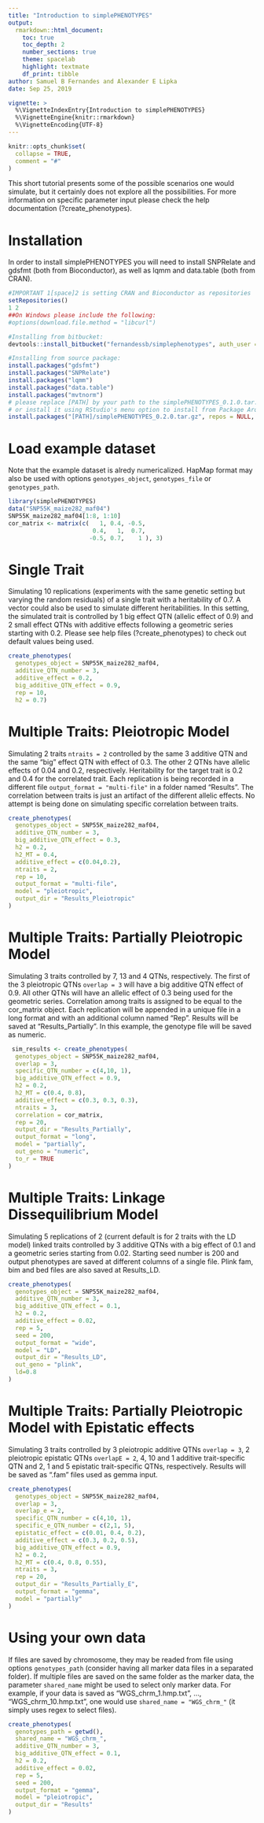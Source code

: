```yaml
---
title: "Introduction to simplePHENOTYPES"
output:
  rmarkdown::html_document:
    toc: true
    toc_depth: 2
    number_sections: true
    theme: spacelab
    highlight: textmate
    df_print: tibble
author: Samuel B Fernandes and Alexander E Lipka
date: Sep 25, 2019

vignette: >
  %\VignetteIndexEntry{Introduction to simplePHENOTYPES}
  %\VignetteEngine{knitr::rmarkdown}
  %\VignetteEncoding{UTF-8}
---
```


```r
knitr::opts_chunk$set(
  collapse = TRUE,
  comment = "#"
)
```
This short tutorial presents some of the possible scenarios one would simulate, but it certainly does not explore all the possibilities. For more information on specific parameter input please check the help documentation (?create_phenotypes).

# Installation
In order to install simplePHENOTYPES you will need to install SNPRelate and gdsfmt (both from Bioconductor), as well as lqmm and data.table (both from CRAN).  
```r
#IMPORTANT 1[space]2 is setting CRAN and Bioconductor as repositories
setRepositories()
1 2
##On Windows please include the following:
#options(download.file.method = "libcurl")

#Installing from bitbucket:
devtools::install_bitbucket("fernandessb/simplephenotypes", auth_user = "fernandessb", password = "RhtNaUHY66VdLESMRLCD", build_vignettes = TRUE, dependencies = TRUE)

#Installing from source package:
install.packages("gdsfmt")
install.packages("SNPRelate")
install.packages("lqmm")
install.packages("data.table")
install.packages("mvtnorm")
# please replace [PATH] by your path to the simplePHENOTYPES_0.1.0.tar.gz file 
# or install it using RStudio's menu option to install from Package Arquive File.
install.packages("[PATH]/simplePHENOTYPES_0.2.0.tar.gz", repos = NULL, type = "source")
```

# Load example dataset
Note that the example dataset is alredy numericalized. HapMap format may also be used with options  `genotypes_object`, `genotypes_file` or `genotypes_path`.
```r
library(simplePHENOTYPES)
data("SNP55K_maize282_maf04")
SNP55K_maize282_maf04[1:8, 1:10]
cor_matrix <- matrix(c(   1, 0.4, -0.5,
                        0.4,   1,  0.7,
                       -0.5, 0.7,    1 ), 3)
```

# Single Trait
Simulating 10 replications (experiments with the same genetic setting but varying the random residuals) of a single trait with a heritability of 0.7. A vector could also be used to simulate different heritabilities. In this setting, the simulated trait is controlled by 1 big effect QTN (allelic effect of 0.9) and 2 small effect QTNs with additive effects following a geometric series starting with 0.2.
Please see help files (?create_phenotypes) to check out default values being used.
```r
create_phenotypes(
  genotypes_object = SNP55K_maize282_maf04,
  additive_QTN_number = 3,
  additive_effect = 0.2,
  big_additive_QTN_effect = 0.9,
  rep = 10,
  h2 = 0.7)
```

# Multiple Traits: Pleiotropic Model
Simulating 2 traits `ntraits = 2` controlled by the same 3 additive QTN and the same "big" effect QTN with effect of 0.3. The other 2 QTNs have allelic effects of 0.04 and 0.2, respectively. Heritability for the target trait is 0.2 and 0.4 for the correlated trait. Each replication is being recorded in a different file `output_format = "multi-file"` in a folder named "Results". The correlation between traits is just an artifact of the different allelic effects. No attempt is being done on simulating specific correlation between traits.
```r
create_phenotypes(
  genotypes_object = SNP55K_maize282_maf04,
  additive_QTN_number = 3,
  big_additive_QTN_effect = 0.3,
  h2 = 0.2,
  h2_MT = 0.4,
  additive_effect = c(0.04,0.2),
  ntraits = 2,
  rep = 10,
  output_format = "multi-file",
  model = "pleiotropic",
  output_dir = "Results_Pleiotropic"
)
```

# Multiple Traits: Partially Pleiotropic Model
Simulating 3 traits controlled by 7, 13 and 4 QTNs, respectively. The first of the 3 pleiotropic QTNs `overlap = 3` will have a big additive QTN effect of 0.9. All other QTNs will have an allelic effect of 0.3 being used for the geometric series. Correlation among traits is assigned to be equal to the cor_matrix object. Each replication will be appended in a unique file in a long format and with an additional column named "Rep". Results will be saved at "Results_Partially". In this example, the genotype file will be saved as numeric.
```r
 sim_results <- create_phenotypes(
  genotypes_object = SNP55K_maize282_maf04,
  overlap = 3,
  specific_QTN_number = c(4,10, 1),
  big_additive_QTN_effect = 0.9,
  h2 = 0.2,
  h2_MT = c(0.4, 0.8),
  additive_effect = c(0.3, 0.3, 0.3),
  ntraits = 3,
  correlation = cor_matrix,
  rep = 20,
  output_dir = "Results_Partially",
  output_format = "long",
  model = "partially",
  out_geno = "numeric",
  to_r = TRUE
)
```


# Multiple Traits: Linkage Dissequilibrium Model
Simulating 5 replications of 2 (current default is for 2 traits with the LD model) linked traits controlled by 3 additive QTNs with a big effect of 0.1 and a geometric series starting from 0.02. Starting seed number is 200 and output phenotypes are saved
at different columns of a single file. Plink fam, bim and bed files are also saved at Results_LD.

```r
create_phenotypes(
  genotypes_object = SNP55K_maize282_maf04,
  additive_QTN_number = 3,
  big_additive_QTN_effect = 0.1,
  h2 = 0.2,
  additive_effect = 0.02,
  rep = 5,
  seed = 200,
  output_format = "wide",
  model = "LD",
  output_dir = "Results_LD",
  out_geno = "plink",
  ld=0.8
)
```

# Multiple Traits: Partially Pleiotropic Model with Epistatic effects
Simulating 3 traits controlled by 3 pleiotropic additive QTNs `overlap = 3`, 2 pleiotropic epistatic QTNs `overlapE = 2`,
4, 10 and 1 additive trait-specific QTN and 2, 1 and 5 epistatic trait-specific QTNs, respectively. Results will be saved as ".fam" files used as gemma input.
```r
create_phenotypes(
  genotypes_object = SNP55K_maize282_maf04,
  overlap = 3,
  overlap_e = 2,
  specific_QTN_number = c(4,10, 1),
  specific_e_QTN_number = c(2,1, 5),
  epistatic_effect = c(0.01, 0.4, 0.2),
  additive_effect = c(0.3, 0.2, 0.5),
  big_additive_QTN_effect = 0.9,
  h2 = 0.2,
  h2_MT = c(0.4, 0.8, 0.55),
  ntraits = 3,
  rep = 20,
  output_dir = "Results_Partially_E",
  output_format = "gemma",
  model = "partially"
)
```

# Using your own data
If files are saved by chromosome, they may be readed from file using options `genotypes_path` (consider having all marker data files in a separated folder). If multiple files are saved on the same folder as the marker data, the parameter `shared_name` might be used to select only marker data. For example, if your data is saved as "WGS_chrm_1.hmp.txt", ..., "WGS_chrm_10.hmp.txt", one would use `shared_name = "WGS_chrm_"` (it simply uses regex to select files).
```r
create_phenotypes(
  genotypes_path = getwd(),
  shared_name = "WGS_chrm_",
  additive_QTN_number = 3,
  big_additive_QTN_effect = 0.1,
  h2 = 0.2,
  additive_effect = 0.02,
  rep = 5,
  seed = 200,
  output_format = "gemma",
  model = "pleiotropic",
  output_dir = "Results"
)
```

